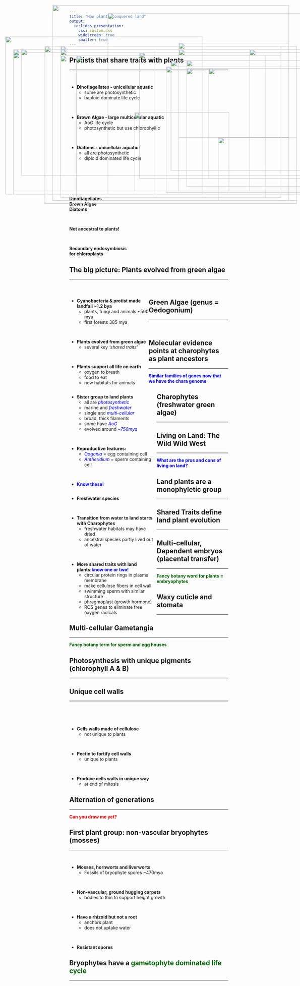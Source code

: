 ```yaml
---
title: "How plants conquered land"
output: 
  ioslides_presentation:
    css: custom.css
    widescreen: true
    smaller: true
---
```


## Protists that share traits with plants
<hr>
<br/>

* **Dinoflagellates - unicellular aquatic**
    + some are photosynthetic
    + haploid dominate life cycle

<br/>

* **Brown Algae - large multicellular aquatic**
    + AoG life cycle
    + photosynthetic but use chlorophyll c

<br/>

* **Diatoms - unicellular aquatic**
    + all are photosynthetic
    + diploid dominated life cycle
    
</div>

<IMG STYLE="position:absolute; TOP:190px; LEFT:575px; WIDTH:400px; HEIGHT:450px" SRC="images/protists.png">

##
<br/>
<br/>
<br/>
<br/>

**Dinoflagellates**
<br/>
**Brown Algae**
<br/>
**Diatoms**

<br/>

**Not ancestral to plants!**

<br/>

**Secondary endosymbiosis**
<br/>
**for chloroplasts**

<IMG STYLE="position:absolute; TOP:75px; LEFT:350px; WIDTH:700px; HEIGHT:575px" SRC="images/notplants.png">

## The big picture: Plants evolved from green algae
<hr>
<br/>

<div style="float: left; width: 50%;">

* **Cyanobacteria & protist made landfall ~1.2 bya**
    + plants, fungi and animals ~500 mya
    + first forests 385 mya

<br/>

* **Plants evolved from green algae**
    + several key *'shared traits'*

<br/>

* **Plants support all life on earth**
    + oxygen to breath
    + food to eat
    + new habitats for animals
    
</div>

<IMG STYLE="position:absolute; TOP:225px; LEFT:550px; WIDTH:500px; HEIGHT:350px" SRC="images/basicplants.png">

## Green Algae (genus = Oedogonium)
<hr>
<br/>

<div style="float: left; width: 55%;">

* **Sister group to land plants**
    + all are <span style="color:blue">*photosynthetic*</span>
    + marine and <span style="color:blue">*freshwater*</span>
    + single and <span style="color:blue">*multi-cellular*</span>
    + broad, thick filaments</span>
    + some have <span style="color:blue">*AoG*
    + evolved around <span style="color:blue">*~750mya*</span>
    
<br/>

* **Reproductive features:**
    + <span style="color:blue">*Oogonia*</span> = egg containing cell
    + <span style="color:blue">*Antheridium*</span> = sperm containing cell

<br/>

* **<span style="color:blue">Know these!</span>**


</div> 

<IMG STYLE="position:absolute; TOP:170px; LEFT:575px; WIDTH:350px; HEIGHT:300px" SRC="images/sister.jpg">

<IMG STYLE="position:absolute; TOP:470px; LEFT:700px; WIDTH:250px; HEIGHT:200px" SRC="images/greenalgae.jpg">

## Molecular evidence points at charophytes as plant ancestors
<hr>
**<span style="color:blue">Similar families of genes now that we have the chara genome</span>**
<IMG STYLE="position:absolute; TOP:200px; LEFT:50px; WIDTH:450px; HEIGHT:450px" SRC="images/stonewort.jpg">

<IMG STYLE="position:absolute; TOP:225px; LEFT:600px; WIDTH:400px; HEIGHT:400px" SRC="images/chara2.jpg">

## Charophytes (freshwater green algae)
<hr>

<div style="float: left; width: 55%;">

* **Freshwater species**

<br/>

* **Transition from water to land starts with Charophytes**
    + freshwater habitats may have dried
    + ancestral species partly lived out of water

<br/>

* **More shared traits with land plants:<span style="color:blue">know one or two!</span>**
    + circular protein rings in plasma membrane
    + make cellulose fibers in cell wall
    + swimming sperm with similar structure
    + phragmoplast (growth hormone)
    + ROS genes to eliminate free oxygen radicals
    
</div>

<IMG STYLE="position:absolute; TOP:250px; LEFT:600px; WIDTH:450px; HEIGHT:350px" SRC="images/chara.jpg">

## Living on Land: The Wild Wild West
<hr>
**<span style="color:blue">What are the pros and cons of living on land?</span>**
<IMG STYLE="position:absolute; TOP:180px; LEFT:150px; WIDTH:800px; HEIGHT:500px" SRC="images/transition.jpg">

## Land plants are a monophyletic group
<hr>

<IMG STYLE="position:absolute; TOP:180px; LEFT:200px; WIDTH:700px; HEIGHT:460px" SRC="images/phlyo.jpg">

## Shared Traits define land plant evolution
<hr>

<IMG STYLE="position:absolute; TOP:190px; LEFT:50px; WIDTH:450px; HEIGHT:450px" SRC="images/basicplantphylo.jpg">

<IMG STYLE="position:absolute; TOP:245px; LEFT:535px; WIDTH:500px; HEIGHT:400px" SRC="images/allplants.jpg">

## Multi-cellular, Dependent embryos (placental transfer)
<hr>
<span style="color:darkgreen">**Fancy botany word for plants = embryophytes**</span>

<IMG STYLE="position:absolute; TOP:210px; LEFT:200px; WIDTH:700px; HEIGHT:450px" SRC="images/embryo.jpg">

## Waxy cuticle and stomata
<hr>

<IMG STYLE="position:absolute; TOP:150px; LEFT:25px; WIDTH:625px; HEIGHT:500px" SRC="images/waxystomata.png">

<IMG STYLE="position:absolute; TOP:250px; LEFT:670px; WIDTH:400px; HEIGHT:350px" SRC="images/cuticle.jpg">

## Multi-cellular Gametangia
<hr>
<span style="color:darkgreen">**Fancy botany term for sperm and egg houses**</span>

<IMG STYLE="position:absolute; TOP:210px; LEFT:250px; WIDTH:600px; HEIGHT:450px" SRC="images/game.jpg">

## Photosynthesis with unique pigments (chlorophyll A & B)
<hr>

<IMG STYLE="position:absolute; TOP:190px; LEFT:200px; WIDTH:700px; HEIGHT:450px" SRC="images/pigments.png">

## Unique cell walls
<hr>
<br/>
<br/>
<br/>

* **Cells walls made of cellulose** 
    + not unique to plants
    
<br/>

* **Pectin to fortify cell walls **
    + unique to plants

<br/>

* **Produce cells walls in unique way**
    + at end of mitosis

<IMG STYLE="position:absolute; TOP:200px; LEFT:450px; WIDTH:600px; HEIGHT:400px" SRC="images/cellwall.jpg">

## Alternation of generations
<hr>
**<span style="color:red">Can you draw me yet?</span>**

## First plant group: non-vascular bryophytes (mosses)
<hr>
<br/>

* **Mosses, hornworts and liverworts**
    + Fossils of bryophyte spores ~470mya
    
<br/>

* **Non-vascular; ground hugging carpets**
    + bodies to thin to support height growth

<br/>

* **Have a rhizoid but not a root**
    + anchors plant
    + does not uptake water

<br/>

* **Resistant spores**

<IMG STYLE="position:absolute; TOP:190px; LEFT:800px; WIDTH:200px; HEIGHT:450px" SRC="images/bryo.png">

<IMG STYLE="position:absolute; TOP:390px; LEFT:435px; WIDTH:300px; HEIGHT:250px" SRC="images/moss.jpg">

## Bryophytes have a <span style="color:darkgreen">gametophyte dominated life cycle</span>
<hr>

<IMG STYLE="position:absolute; TOP:190px; LEFT:75px; WIDTH:950px; HEIGHT:400px" SRC="images/moss_life.png">

##

<IMG STYLE="position:absolute; TOP:50px; LEFT:175px; WIDTH:750px; HEIGHT:620px" SRC="images/mossex.jpg">
